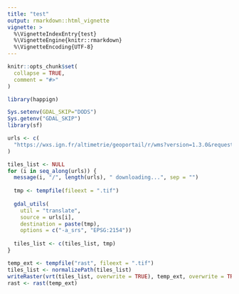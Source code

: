 ```yaml
---
title: "test"
output: rmarkdown::html_vignette
vignette: >
  %\VignetteIndexEntry{test}
  %\VignetteEngine{knitr::rmarkdown}
  %\VignetteEncoding{UTF-8}
---
```


```r
knitr::opts_chunk$set(
  collapse = TRUE,
  comment = "#>"
)
```

```r
library(happign)
```


```r
Sys.setenv(GDAL_SKIP="DODS")
Sys.getenv("GDAL_SKIP")
library(sf)

urls <- c(
  "https://wxs.ign.fr/altimetrie/geoportail/r/wms?version=1.3.0&request=GetMap&format=image/geotiff&layers=ELEVATION.ELEVATIONGRIDCOVERAGE.HIGHRES&styles=&width=1409&height=1958&crs=EPSG:2154&bbox=122533.640534,6793252.122258,129577.244682667,6803041.179502"
)

tiles_list <- NULL
for (i in seq_along(urls)) {
  message(i, "/", length(urls), " downloading...", sep = "")
  
  tmp <- tempfile(fileext = ".tif")
  
  gdal_utils(
    util = "translate",
    source = urls[i],
    destination = paste(tmp),
    options = c("-a_srs", "EPSG:2154"))
  
  tiles_list <- c(tiles_list, tmp)
}

temp_ext <- tempfile("rast", fileext = ".tif")
tiles_list <- normalizePath(tiles_list)
writeRaster(vrt(tiles_list, overwrite = TRUE), temp_ext, overwrite = TRUE)
rast <- rast(temp_ext)
```

